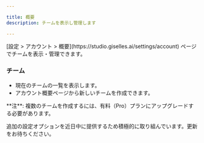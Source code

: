 ```yaml
---

title: 概要  
description: チームを表示し管理します  

---
```


<Info>  
[設定 > アカウント > 概要](https://studio.giselles.ai/settings/account) ページでチームを表示・管理できます。  
</Info>  

### チーム  

- 現在のチームの一覧を表示します。
- アカウント概要ページから新しいチームを作成できます。

<Note>
**注**: 複数のチームを作成するには、有料（Pro）プランにアップグレードする必要があります。
</Note>  

追加の設定オプションを近日中に提供するため積極的に取り組んでいます。更新をお待ちください。